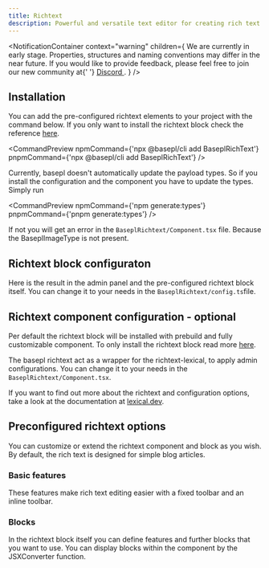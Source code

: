 ```yaml
---
title: Richtext
description: Powerful and versatile text editor for creating rich text content.
---
```


<NotificationContainer
  context="warning"
  children={
    <span>
      We are currently in early stage. Properties, structures and naming
      conventions may differ in the near future. If you would like to provide
      feedback, please feel free to join our new community at{' '}
      <a href="https://discord.gg/b99KZMW2" target="_blank">
        Discord
      </a>
      .
    </span>
  }
/>

## Installation

You can add the pre-configured richtext elements to your project with the command below. If you only want to install the richtext block check the reference [here](/docs/getting-started).

<CommandPreview
  npmCommand={'npx @basepl/cli add BaseplRichText'}
  pnpmCommand={'npx @basepl/cli add BaseplRichText'}
/>

Currently, basepl doesn't automatically update the payload types. So if you install the configuration and the component you have to update the types.
Simply run

<CommandPreview
  npmCommand={'npm generate:types'}
  pnpmCommand={'pnpm generate:types'}
/>

If not you will get an error in the `BaseplRichtext/Component.tsx` file. Because the BaseplImageType is not present.

## Richtext block configuraton

Here is the result in the admin panel and the pre-configured richtext block itself. You can change it to your needs in the `BaseplRichtext/config.ts`file.

<BlockPreview name="BaseplRichtext" imagePath="admin-button.png" />

## Richtext component configuration - optional

Per default the richtext block will be installed with prebuild and fully customizable component. To only install the richtext block read more [here](/docs/getting-started).

The basepl richtext act as a wrapper for the richtext-lexical, to apply admin configurations. You can change it to your needs in the `BaseplRichtext/Component.tsx`.

<ComponentPreview componentName="BaseplRichtext" />

If you want to find out more about the richtext and configuration
options, take a look at the documentation at [lexical.dev](https://lexical.dev/).

## Preconfigured richtext options

You can customize or extend the richtext component and block as you wish. By default, the rich text is designed for simple blog articles.

### Basic features

These features make rich text editing easier with a fixed toolbar and an inline toolbar.

### Blocks

In the richtext block itself you can define features and further blocks that you want to use. You can display blocks within the component by the JSXConverter function.
